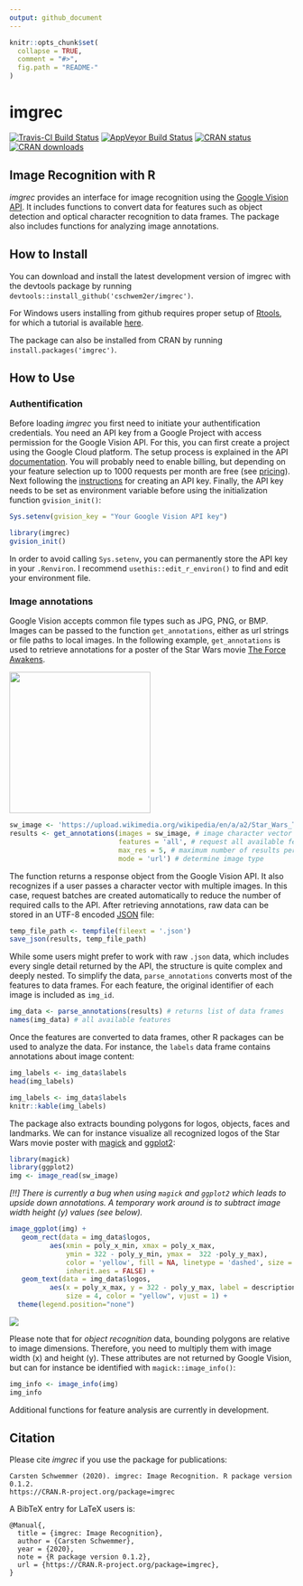 ```yaml
---
output: github_document
---
```


<!-- README.md is generated from README.Rmd. Please edit that file -->

```r
knitr::opts_chunk$set(
  collapse = TRUE,
  comment = "#>",
  fig.path = "README-"
)
```

# imgrec

[![Travis-CI Build Status](https://travis-ci.org/cschwem2er/imgrec.svg?branch=master)](https://travis-ci.org/cschwem2er/imgrec)
[![AppVeyor Build Status](https://ci.appveyor.com/api/projects/status/github/cschwem2er/imgrec?branch=master&svg=true)](https://ci.appveyor.com/project/cschwem2er/imgrec)
[![CRAN status](https://www.r-pkg.org/badges/version/imgrec)](https://cran.r-project.org/package=imgrec)
[![CRAN downloads](https://cranlogs.r-pkg.org/badges/grand-total/imgrec)](https://cran.rstudio.com/web/packages/imgrec/index.html)

## Image Recognition with R

*imgrec* provides an interface for image recognition using the [Google Vision API](https://cloud.google.com/vision/). It includes functions to convert data for features such as object detection and optical character recognition to data frames. The package also includes functions for analyzing image annotations.

## How to Install

You can download and install the latest development version of imgrec with the devtools package by running ``devtools::install_github('cschwem2er/imgrec')``.    

For Windows users installing from github requires proper setup of [Rtools](https://cran.r-project.org/bin/windows/Rtools/), for which a tutorial is available [here](https://github.com/stan-dev/rstan/wiki/Installing-RStan-from-source-on-Windows).

The package can also be installed from CRAN by running `install.packages('imgrec')`.


## How to Use

### Authentification

Before loading *imgrec* you first need to initiate your authentification credentials. You need an API key from a Google Project with access permission for the Google Vision API. For this, you can first create a project using the Google Cloud platform. The setup process is explained in the API [documentation](https://cloud.google.com/vision/docs/before-you-begin). You will probably need to enable billing, but depending on your feature selection up to 1000 requests per month are free (see [pricing](https://cloud.google.com/vision/pricing)). Next following the [instructions](https://cloud.google.com/docs/authentication/api-keys#creating_an_api_key) for creating an API key.  Finally, the API key needs to be set as environment variable before using the initialization function `gvision_init()`:

```r
Sys.setenv(gvision_key = "Your Google Vision API key")
```

```r
library(imgrec)
gvision_init()
```


In order to avoid calling `Sys.setenv`, you can permanently store the API key in your `.Renviron`. I recommend `usethis::edit_r_environ()` to find and edit your environment file.

### Image annotations

Google Vision accepts common file types such as JPG, PNG, or BMP. Images can be passed to the function `get_annotations`, either as url strings or file paths to local images. In the following example,  `get_annotations` is used to retrieve annotations for a poster of the Star Wars movie [The Force Awakens](https://en.wikipedia.org/wiki/Star_Wars:_The_Force_Awakens).

<img src='https://upload.wikimedia.org/wikipedia/en/a/a2/Star_Wars_The_Force_Awakens_Theatrical_Poster.jpg' width='250'>

```r
sw_image <- 'https://upload.wikimedia.org/wikipedia/en/a/a2/Star_Wars_The_Force_Awakens_Theatrical_Poster.jpg'
results <- get_annotations(images = sw_image, # image character vector
                           features = 'all', # request all available features
                           max_res = 5, # maximum number of results per feature
                           mode = 'url') # determine image type
```

The function returns a response object from the Google Vision API. It also recognizes if a user passes a character vector with multiple images. In this case, request batches are created automatically to reduce the number of required calls to the API. After retrieving annotations, raw data can be stored in an UTF-8 encoded [JSON](https://en.wikipedia.org/wiki/JSON) file:

```r
temp_file_path <- tempfile(fileext = '.json')
save_json(results, temp_file_path)
```

While some users might prefer to work with raw `.json` data, which includes every single detail returned by the API, the structure is quite complex and deeply nested. To simplify the data, `parse_annotations` converts most of the features to data frames. For each feature, the original identifier of each image is included as `img_id`.


```r
img_data <- parse_annotations(results) # returns list of data frames
names(img_data) # all available features
```

Once the features are converted to data frames, other R packages can be used to analyze the data. For instance, the `labels` data frame contains annotations about image content:

```r
img_labels <- img_data$labels
head(img_labels)
```

```r
img_labels <- img_data$labels
knitr::kable(img_labels)
```

The package also extracts bounding polygons for logos, objects, faces and landmarks. We can for instance visualize all recognized logos of the Star Wars movie poster with  [magick](https://CRAN.R-project.org/package=magick) and [ggplot2](https://CRAN.R-project.org/package=ggplot2):

```r
library(magick)
library(ggplot2)
img <- image_read(sw_image)
```


*[!!] There is currently a bug when using `magick` and `ggplot2` which leads to upside down annotations. A temporary work around is to subtract image width height (y) values (see below).*



```r
image_ggplot(img) + 
   geom_rect(data = img_data$logos, 
          aes(xmin = poly_x_min, xmax = poly_x_max, 
              ymin = 322 - poly_y_min, ymax =  322 -poly_y_max),
              color = 'yellow', fill = NA, linetype = 'dashed', size = 2,
              inherit.aes = FALSE) +
   geom_text(data = img_data$logos, 
          aes(x = poly_x_max, y = 322 - poly_y_max, label = description),
              size = 4, color = "yellow", vjust = 1) +
  theme(legend.position="none")

```

![](man/figures/example_image.png)


Please note that for *object recognition* data, bounding polygons are relative to image dimensions. Therefore, you need to multiply them with image width (x) and height (y). These attributes are not returned by Google Vision, but can for instance be identified with ``magick::image_info()``:

```r
img_info <- image_info(img) 
img_info
```

Additional functions for feature analysis are currently in development.

## Citation


Please cite *imgrec* if you use the package for publications:


```
Carsten Schwemmer (2020). imgrec: Image Recognition. R package version 0.1.2.
https://CRAN.R-project.org/package=imgrec
```

A BibTeX entry for LaTeX users is:

```
@Manual{,
  title = {imgrec: Image Recognition},
  author = {Carsten Schwemmer},
  year = {2020},
  note = {R package version 0.1.2},
  url = {https://CRAN.R-project.org/package=imgrec},
}
```

